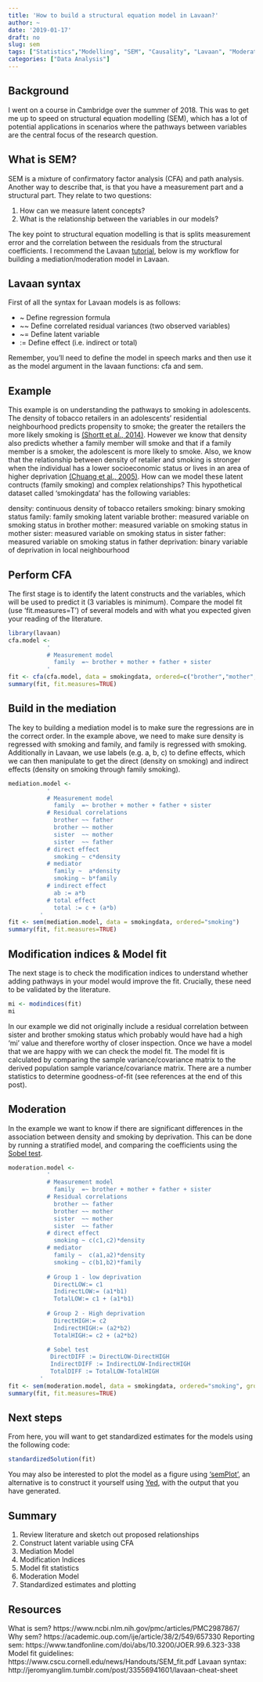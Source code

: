 ```yaml
---
title: 'How to build a structural equation model in Lavaan?'
author: ~
date: '2019-01-17'
draft: no
slug: sem
tags: ["Statistics","Modelling", "SEM", "Causality", "Lavaan", "Moderation", "Mediation"]
categories: ["Data Analysis"]
---
```


## Background
I went on a course in Cambridge over the summer of 2018. This was to get me up to speed on structural equation modelling (SEM), which has a lot of potential applications in scenarios where the pathways between variables are the central focus of the research question. 

## What is SEM?
SEM is a mixture of confirmatory factor analysis (CFA) and path analysis. Another way to describe that, is that you have a measurement part and a structural part. They relate to two questions: 

1. How can we measure latent concepts?
2. What is the relationship between the variables in our models?

The key point to structural equation modelling is that is splits measurement error and the correlation between the residuals from the structural coefficients. I recommend the Lavaan [tutorial](http://lavaan.ugent.be/tutorial/est.html), below is my workflow for building a mediation/moderation model in Lavaan.  

## Lavaan syntax

First of all the syntax for Lavaan models is as follows:

* ~  Define regression formula
* ~~ Define correlated residual variances (two observed variables)
* ~= Define latent variable
* := Define effect (i.e. indirect or total)

Remember, you'll need to define the model in speech marks and then use it as the model argument in the lavaan functions: cfa and sem. 

## Example
This example is on understanding the pathways to smoking in adolescents. The density of tobacco retailers in an adolescents' residential neighbourhood predicts propensity to smoke; the greater the retailers the more likely smoking is [(Shortt et al., 2014)](https://tobaccocontrol.bmj.com/content/25/1/75.info). However we know that density also predicts whether a family member will smoke and that if a family member is a smoker, the adolescent is more likely to smoke. Also, we know that the relationship between density of retailer and smoking is stronger when the individual has a lower socioeconomic status or lives in an area of higher deprivation [(Chuang et al., 2005)](https://www.ncbi.nlm.nih.gov/pubmed/15965140). How can we model these latent contructs (family smoking) and complex relationships? This hypothetical dataset called 'smokingdata' has the following variables:

density: continuous density of tobacco retailers
smoking: binary smoking status
family: family smoking latent variable
brother: measured variable on smoking status in brother
mother: measured variable on smoking status in mother
sister: measured variable on smoking status in sister
father: measured variable on smoking status in father
deprivation: binary variable of deprivation in local neighbourhood

## Perform CFA 
The first stage is to identify the latent constructs and the variables, which will be used to predict it (3 variables is minimum). Compare the model fit (use 'fit.measures=T') of several models and with what you expected given your reading of the literature. 

```r
library(lavaan)
cfa.model <- 
           ' 
           # Measurement model
             family  =~ brother + mother + father + sister
           '
fit <- cfa(cfa.model, data = smokingdata, ordered=c("brother","mother","father","sister"))
summary(fit, fit.measures=TRUE)
```

## Build in the mediation 
The key to building a mediation model is to make sure the regressions are in the correct order. In the example above, we need to make sure density is regressed with smoking and family, and family is regressed with smoking. Additionally in Lavaan, we use labels (e.g. a, b, c) to define effects, which we can then manipulate to get the direct (density on smoking) and indirect effects (density on smoking through family smoking).

```r
mediation.model <- 
           ' 
           # Measurement model
             family  =~ brother + mother + father + sister
           # Residual correlations
             brother ~~ father
             brother ~~ mother
             sister  ~~ mother
             sister  ~~ father
           # direct effect
             smoking ~ c*density
           # mediator
             family ~  a*density
             smoking ~ b*family
           # indirect effect 
             ab := a*b
           # total effect
             total := c + (a*b)
         '
fit <- sem(mediation.model, data = smokingdata, ordered="smoking")
summary(fit, fit.measures=TRUE)
```

## Modification indices & Model fit
The next stage is to check the modification indices to understand whether adding pathways in your model would improve the fit.  Crucially, these need to be validated by the literature. 

```r
mi <- modindices(fit)
mi
```

In our example we did not originally include a residual correlation between sister and brother smoking status which probably would have had a high 'mi' value and therefore worthy of closer inspection.  Once we have a model that we are happy with we can check the model fit. The model fit is calculated by comparing the sample variance/covariance matrix to the derived population sample variance/covariance matrix. There are a number statistics to determine goodness-of-fit (see references at the end of this post). 

## Moderation
In the example we want to know if there are significant differences in the association between density and smoking by deprivation. This can be done by running a stratified model, and comparing the coefficients using the [Sobel test](https://en.wikipedia.org/wiki/Sobel_test). 

```r
moderation.model <- 
           ' 
           # Measurement model
             family  =~ brother + mother + father + sister
           # Residual correlations
             brother ~~ father
             brother ~~ mother
             sister  ~~ mother
             sister  ~~ father
           # direct effect
             smoking ~ c(c1,c2)*density
           # mediator
             family ~  c(a1,a2)*density
             smoking ~ c(b1,b2)*family
          
           # Group 1 - low deprivation
             DirectLOW:= c1
             IndirectLOW:= (a1*b1)
             TotalLOW:= c1 + (a1*b1)
            
           # Group 2 - High deprivation 
             DirectHIGH:= c2
             IndirectHIGH:= (a2*b2)
             TotalHIGH:= c2 + (a2*b2)

           # Sobel test
            DirectDIFF := DirectLOW-DirectHIGH
            IndirectDIFF := IndirectLOW-IndirectHIGH
            TotalDIFF := TotalLOW-TotalHIGH
         '
fit <- sem(moderation.model, data = smokingdata, ordered="smoking", group="deprivation")
summary(fit, fit.measures=TRUE)
```

## Next steps
From here, you will want to get standardized estimates for the models using the following code:

```r
standardizedSolution(fit)
```

You may also be interested to plot the model as a figure using ['semPlot'](http://sachaepskamp.com/semPlot/examples), an alternative is to construct it yourself using [Yed](https://www.yworks.com/products/yed), with the output that you have generated. 

## Summary 
1. Review literature and sketch out proposed relationships
2. Construct latent variable using CFA
3. Mediation Model
4. Modification Indices 
5. Model fit statistics
6. Moderation Model
7. Standardized estimates and plotting

## Resources

What is sem? https://www.ncbi.nlm.nih.gov/pmc/articles/PMC2987867/
Why sem? https://academic.oup.com/ije/article/38/2/549/657330
Reporting sem: https://www.tandfonline.com/doi/abs/10.3200/JOER.99.6.323-338 
Model fit guidelines: https://www.cscu.cornell.edu/news/Handouts/SEM_fit.pdf
Lavaan syntax: http://jeromyanglim.tumblr.com/post/33556941601/lavaan-cheat-sheet
